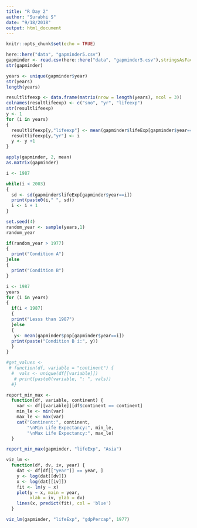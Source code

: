 ```yaml
---
title: "R Day 2"
author: "Surabhi S"
date: "9/18/2018"
output: html_document
---
```


```r
knitr::opts_chunk$set(echo = TRUE)
```

```r
here::here("data", "gapminder5.csv")
gapminder <- read.csv(here::here("data", "gapminder5.csv"),stringsAsFactors = FALSE)
str(gapminder)
```


```r
years <- unique(gapminder$year)
str(years)
length(years)

resultlifeexp <- data.frame(matrix(nrow = length(years), ncol = 3))
colnames(resultlifeexp) <- c("sno", "yr", "lifeexp")
str(resultlifeexp)
y <- 1
for (i in years)
{
  resultlifeexp[y,"lifeexp"] <- mean(gapminder$lifeExp[gapminder$year==i])
  resultlifeexp[y,"yr"] <- i
  y <- y +1
}
```

```r
apply(gapminder, 2, mean)
as.matrix(gapminder)
```

```r
i <- 1987

while(i < 2003)
{
  sd <- sd(gapminder$lifeExp[gapminder$year==i])
  print(paste0(i," ", sd))
  i <- i + 1
}
```

```r
set.seed(4)
random_year <- sample(years,1)
random_year

if(random_year > 1977)
{
  print("Condition A")
}else
{
  print("Condition B")
}
```

```r
i <- 1987
years
for (i in years)
{
  if(i < 1987)
  {
  print("Lesss than 1987")
  }else
  {
   y<- mean(gapminder$pop[gapminder$year==i])
  print(paste("Condition B i:", y))
  }
}
```
```r
#get_values <-
 # function(df, variable = "continent") {
  #  vals <- unique(df[[variable]])
   # print(paste0(variable, ": ", vals))
  #}

report_min_max <- 
  function(df, variable, continent) {
    var <- df[[variable]][df$continent == continent]
    min_le <- min(var)
    max_le <- max(var)
    cat("Continent:", continent, 
        "\nMin Life Expectancy:", min_le,
        "\nMax Life Expectancy:", max_le)
  }

report_min_max(gapminder, "lifeExp", "Asia")
```
```r
viz_lm <-
  function(df, dv, iv, year) {
    dat <- df[df[["year"]] == year, ]
    y <- log(dat[[dv]])
    x <- log(dat[[iv]])
    fit <- lm(y ~ x)
    plot(y ~ x, main = year,
         xlab = iv, ylab = dv)
    lines(x, predict(fit), col = 'blue')
  }

viz_lm(gapminder, "lifeExp", "gdpPercap", 1977)
```

